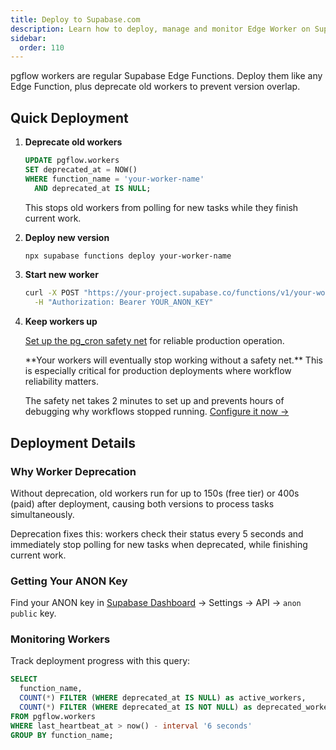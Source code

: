 ```yaml
---
title: Deploy to Supabase.com
description: Learn how to deploy, manage and monitor Edge Worker on Supabase Background Tasks. Step-by-step guide for deployment, starting, and maintaining workers.
sidebar:
  order: 110
---
```



pgflow workers are regular Supabase Edge Functions. Deploy them like any Edge Function, plus deprecate old workers to prevent version overlap.

<NotProductionReady />

## Quick Deployment

<Steps>

1. **Deprecate old workers**
   ```sql
   UPDATE pgflow.workers
   SET deprecated_at = NOW()
   WHERE function_name = 'your-worker-name'
     AND deprecated_at IS NULL;
   ```
   This stops old workers from polling for new tasks while they finish current work.

2. **Deploy new version**
   ```bash frame="none"
   npx supabase functions deploy your-worker-name
   ```

3. **Start new worker**
   ```bash frame="none"
   curl -X POST "https://your-project.supabase.co/functions/v1/your-worker-name" \
     -H "Authorization: Bearer YOUR_ANON_KEY"
   ```

4. **Keep workers up**
   
   [Set up the pg_cron safety net](/how-to/keep-workers-up/) for reliable production operation.
   
   <Aside type="danger" title="Don't Skip the Safety Net">
   **Your workers will eventually stop working without a safety net.** This is especially critical for production deployments where workflow reliability matters.

   The safety net takes 2 minutes to set up and prevents hours of debugging why workflows stopped running. [Configure it now →](/how-to/keep-workers-up/)
   </Aside>

</Steps>

## Deployment Details

### Why Worker Deprecation

Without deprecation, old workers run for up to 150s (free tier) or 400s (paid) after deployment, causing both versions to process tasks simultaneously.

Deprecation fixes this: workers check their status every 5 seconds and immediately stop polling for new tasks when deprecated, while finishing current work.

### Getting Your ANON Key

Find your ANON key in [Supabase Dashboard](https://supabase.com/dashboard) → Settings → API → `anon` `public` key.

### Monitoring Workers

Track deployment progress with this query:

```sql
SELECT
  function_name,
  COUNT(*) FILTER (WHERE deprecated_at IS NULL) as active_workers,
  COUNT(*) FILTER (WHERE deprecated_at IS NOT NULL) as deprecated_workers
FROM pgflow.workers
WHERE last_heartbeat_at > now() - interval '6 seconds'
GROUP BY function_name;
```

